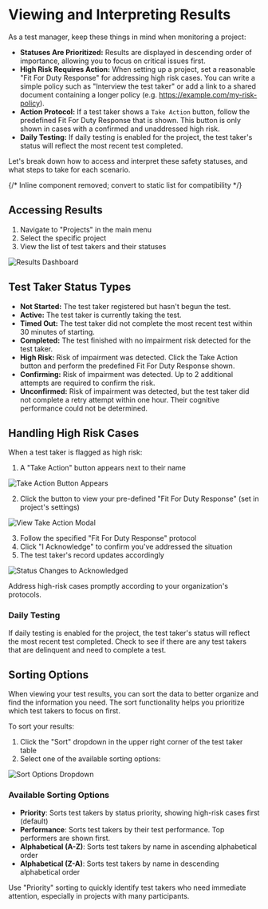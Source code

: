 # Viewing and Interpreting Results

As a test manager, keep these things in mind when monitoring a project:

- **Statuses Are Prioritized:** Results are displayed in descending order of importance, allowing you to focus on critical issues first.
- **High Risk Requires Action:** When setting up a project, set a reasonable "Fit For Duty Response" for addressing high risk cases. You can write a simple policy such as "Interview the test taker" or add a link to a shared document containing a longer policy (e.g. https://example.com/my-risk-policy).
- **Action Protocol:** If a test taker shows a `Take Action` button, follow the predefined Fit For Duty Response that is shown. This button is only shown in cases with a confirmed and unaddressed high risk.
- **Daily Testing:** If daily testing is enabled for the project, the test taker's status will reflect the most recent test completed.

Let's break down how to access and interpret these safety statuses, and what steps to take for each scenario.

{/* Inline component removed; convert to static list for compatibility */}

## Accessing Results

1. Navigate to "Projects" in the main menu
2. Select the specific project
3. View the list of test takers and their statuses

![Results Dashboard](images/test-taker-table-collapsed-dashboard.png)

## Test Taker Status Types

<ul>
  <li>
    <strong>Not Started:</strong> The test taker registered but hasn't begun the
    test.
  </li>
  <li>
    <strong>Active:</strong> The test taker is currently taking the test.
  </li>
  <li>
    <strong>Timed Out:</strong> The test taker did not complete the most recent
    test within 30 minutes of starting.
  </li>
  <li>
    <strong>Completed:</strong> The test finished with no impairment risk
    detected for the test taker.
  </li>
  <li>
    <strong>High Risk:</strong> Risk of impairment was detected. Click the Take
    Action button and perform the predefined Fit For Duty Response shown.
  </li>
  <li>
    <strong>Confirming:</strong> Risk of impairment was detected. Up to 2
    additional attempts are required to confirm the risk.
  </li>
  <li>
    <strong>Unconfirmed:</strong> Risk of impairment was detected, but the test
    taker did not complete a retry attempt within one hour. Their cognitive
    performance could not be determined.
  </li>
</ul>

## Handling High Risk Cases

When a test taker is flagged as high risk:

1. A "Take Action" button appears next to their name

![Take Action Button Appears](images/take-action-button.png)

2. Click the button to view your pre-defined "Fit For Duty Response" (set in project's settings)

![View Take Action Modal](images/take-action-modal.png)

3. Follow the specified "Fit For Duty Response" protocol
4. Click "I Acknowledge" to confirm you've addressed the situation
5. The test taker's record updates accordingly

![Status Changes to Acknowledged](images/acknowledged-status.png)

<Tip>
  Address high-risk cases promptly according to your organization's protocols.
</Tip>

### Daily Testing

If daily testing is enabled for the project, the test taker's status will reflect the most recent test completed. Check to see if there are any test takers that are delinquent and need to complete a test.

## Sorting Options

When viewing your test results, you can sort the data to better organize and find the information you need. The sort functionality helps you prioritize which test takers to focus on first.

To sort your results:

1. Click the "Sort" dropdown in the upper right corner of the test taker table
2. Select one of the available sorting options:

![Sort Options Dropdown](images/sorting.png)

### Available Sorting Options

- **Priority**: Sorts test takers by status priority, showing high-risk cases first (default)
- **Performance**: Sorts test takers by their test performance. Top performers are shown first.
- **Alphabetical (A-Z)**: Sorts test takers by name in ascending alphabetical order
- **Alphabetical (Z-A)**: Sorts test takers by name in descending alphabetical order

<Tip>
  Use "Priority" sorting to quickly identify test takers who need immediate
  attention, especially in projects with many participants.
</Tip>
